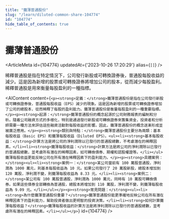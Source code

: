 ```yaml
---
title: "攤薄普通股份"
slug: "/learn/diluted-common-share-104774"
id: "104774"
hide_table_of_contents: true
---
```



# 攤薄普通股份

<ArticleMeta id={104774} updatedAt={'2023-10-26 17:20:29'} alias={`[]`} />
<div className='border-solid border-b border-t-0 my-4 border-[var(--ifm-color-gray-300)]' />

稀釋普通股是指在特定情況下，公司發行新股或可轉換證券後，普通股每股收益的減少。這是因為新增的股票或可轉換證券將增加公司的股本，從而減少每股盈利。稀釋普通股是用來衡量每股盈利的一種指標。

<AIContent content={`<p><strong>定義：</strong>攤薄普通股份是指在公司發行新股或可轉換證券後，普通股每股收益（EPS）減少的現象。這是因為新增的股票或可轉換證券增加了公司的總股本，從而稀釋了每股的盈利能力。攤薄普通股份是衡量每股盈利的一種重要指標。</p><p><strong>起源：</strong>攤薄普通股份的概念起源於公司財務報表的編制和分析。隨着公司融資方式的多樣化，特別是通過發行新股或可轉換證券來籌集資金，投資者和分析師需要一種方法來評估這些融資活動對每股收益的影響。因此，攤薄普通股份的概念逐漸形成並被廣泛應用。</p><p><strong>類別與特點：</strong>攤薄普通股份主要分為兩類：基本每股收益（Basic EPS）和攤薄每股收益（Diluted EPS）。<ul><li><strong>基本每股收益：</strong>計算方法是將公司的淨利潤除以已發行的普通股總數，不考慮潛在的稀釋因素。</li><li><strong>攤薄每股收益：</strong>計算方法是將公司的淨利潤除以已發行的普通股總數，並考慮所有潛在的稀釋因素，如可轉換債券、期權和認股權證等。</li></ul>攤薄每股收益更能反映公司在所有潛在稀釋因素下的盈利能力。</p><p><strong>具體案例：</strong><ul><li><strong>案例一：</strong>某公司當前有 100 萬股普通股，淨利潤為 1000 萬元，則基本每股收益為 10 元。如果公司發行了 20 萬股新股，總股本增加到 120 萬股，淨利潤不變，則攤薄每股收益為 8.33 元。</li><li><strong>案例二：</strong>某公司有 100 萬股普通股，淨利潤為 1000 萬元，同時有 10 萬股可轉換債券。如果這些債券全部轉換為普通股，總股本將增加到 110 萬股，淨利潤不變，則攤薄每股收益為 9.09 元。</li></ul></p><p><strong>常見問題：</strong><ul><li><strong>為什麼攤薄普通股份重要？</strong>攤薄普通股份能更準確地反映公司在所有潛在稀釋因素下的盈利能力，幫助投資者做出更明智的投資決策。</li><li><strong>如何計算攤薄每股收益？</strong>攤薄每股收益的計算方法是將淨利潤除以已發行的普通股總數，並考慮所有潛在的稀釋因素。</li></ul></p>`} id={104774} />
